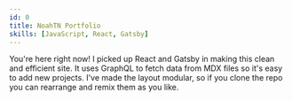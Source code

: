 ```yaml
---
id: 0
title: NoahTN Portfolio
skills: [JavaScript, React, Gatsby]
---
```


You're here right now! I picked up React and Gatsby in making this clean and efficient site. 
It uses GraphQL to fetch data from MDX files so it's easy to add new projects. 
I've made the layout modular, so if you clone the repo you can rearrange and remix them as you like.